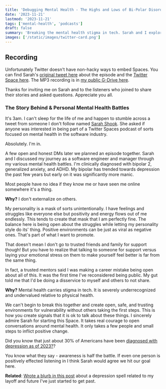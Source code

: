 ```yaml
---
title: 'Debugging Mental Health - The Highs and Lows of Bi-Polar Disorder Podcast with Sarah Shook'
date: '2023-11-21'
lastmod: '2023-11-21'
tags: ['mental-health', 'podcasts']
draft: false
summary: 'Breaking the mental health stigma in tech. Sarah and I explore the highs and lows of bipolar disorder working in the software industry.'
images: ['/static/images/twitter-card.png']
---
```


## Recording

Unfortunately Twitter doesn't have non-hacky ways to embed Spaces. You can find Sarah's [original tweet here](https://twitter.com/shookcodes/status/1719815385032069502) about the episode and the [Twitter Space here](https://twitter.com/i/spaces/1RDGllXYYodGL). The MP3 recording is in [my public G-Drive here](https://drive.google.com/file/d/1Ot11P_LyjcFNmxvXBHAYWlez2K-ULqmG/view?usp=drive_link).

Thanks for inviting me on Sarah and to the listeners who joined to share their stories and asked questions. Appreciate you all.

### The Story Behind & Personal Mental Health Battles

It's 3am. I can't sleep for the life of me and happen to stumble across a tweet from someone I don't follow named [Sarah Shook](https://twitter.com/shookcodes). She asked if anyone was interested in being part of a Twitter Spaces podcast of sorts focused on mental health in the software industry.

Absolutely. I'm in.

A few open and honest DMs later we planned an episode together. Sarah and I discussed my journey as a software engineer and manager through my various mental health battles. I'm clinically diagnosed with bipolar 2, generalized anxiety, and ADHD. My bipolar has trended towards depression the past few years but early on it was significantly more manic.

Most people have no idea if they know me or have seen me online somewhere it's a thing.

**Why?** I don't externalize on others.

My personality is a mask of sorts unintentionally. I have feelings and struggles like everyone else but positivity and energy flows out of me endlessly. This tends to create that mask that I am perfectly fine. The balance here is being open about the struggles while letting my personality style do its' thing. Positive environments can be just as viral as negative ones. That's part of what I want to promote.

That doesn't mean I don't go to trusted friends and family for support though! But you have to realize that talking to someone for support versus laying your emotional stress on them to make yourself feel better is far from the same thing.

In fact, a trusted mentors said I was making a career mistake being open about all of this. It was the first time I've reconsidered being public. My gut told me that I'd be doing a disservice to myself and others to not share.

**Why?** Mental health carries stigma in tech. It is severely underrecognized and undervalued relative to physical health.

We can't begin to break this together and create open, safe, and trusting environments for vulnerability without others taking the first steps. This is how you create signals that it is ok to talk about these things. I sincerely admire Sarah for starting this Space. It takes real courage to open conversations around mental health. It only takes a few people and small steps to inflict positive change.

Did you know that just about 30% of Americans have been [diagnosed with depression as of 2023?](https://news.gallup.com/poll/505745/depression-rates-reach-new-highs.aspx)?

You know what they say - awareness is half the battle. If even one person is positively effected listening in I think Sarah would agree we hit our goal here.

**Related**: [Wrote a blurb in this post](/blog/joining-upright-education-part-time-software-engineering-instructor) about a depression spell related to my layoff and future I've just started to get past.
